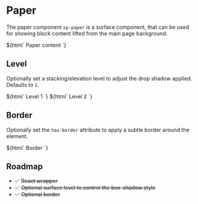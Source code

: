 
<Meta title="Surfaces/Paper" component={PAPER} />

# Paper

The paper component `sp-paper` is a surface component, that can be used for showing block content lifted from the main page background.

<Canvas>
  <Story name="Default">${html` <sp-paper>Paper content</sp-paper> `}</Story>
</Canvas>

## Level

Optionally set a stacking/elevation level to adjust the drop shadow applied. Defaults to `1`.

<Canvas>
  <Story name="Level: 1">${html` <sp-paper level="1">Level 1</sp-paper> `}</Story>
  <Story name="Level: 2">${html` <sp-paper level="2">Level 2</sp-paper> `}</Story>
</Canvas>

## Border

Optionally set the `has-border` attribute to apply a subtle border around the element.

<Canvas>
  <Story name="Border">${html` <sp-paper has-border>Border</sp-paper> `}</Story>
</Canvas>

## Roadmap

- ✅ ~~React wrapper~~
- ✅ ~~Optional surface level to control the box-shadow style~~
- ✅ ~~Optional border~~
